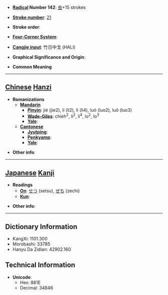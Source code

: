 * '''[[Wiktionary:Chinese radical index| Radical]] Number 142''': [[Wiktionary:Chinese radical index 虫|虫]]+15 strokes

* '''[[Wiktionary:Chinese total strokes index|Stroke number]]''': [[Wiktionary:Chinese total strokes index 21|21]]

* '''Stroke order''': 

* '''[[Wiktionary:Chinese four corner index|Four-Corner System]]''': 

* '''[[Wiktionary:Chinese Cangjie index|Cangjie input]]''': 竹日中戈 (HALI)

* '''Graphical Significance and Origin''': 

* '''Common Meaning'''

----

== [[Chinese]] [[Hanzi]] ==

* '''Romanizations'''
** '''[[Mandarin]]'''
*** '''[[Pinyin]]''': jié (jie2), lí (li2), lì (li4), luó (luo2), luǒ (luo3)
*** '''[[Wade-Giles]]''': chieh<sup>2</sup>, li<sup>2</sup>, li<sup>4</sup>, lo<sup>2</sup>, lo<sup>3</sup>
*** '''[[Yale]]''': 
** '''[[Cantonese]]'''
*** '''[[Jyutping]]''':
*** '''[[Penkyamp]]''': 
*** '''[[Yale]]''': 

* '''Other info''': 

----

== [[Japanese]] [[Kanji]] ==

* '''Readings'''
** '''[[On]]''': [[せつ]] (setsu), [[ぜち]] (zechi)
** '''[[Kun]]''': 

* '''Other info''':  

----

== Dictionary Information ==

* KangXi: 1101.300
* Morobashi: 33785
* Hanyu Da Zidian: 42902.160

== Technical Information ==

* '''Unicode''':
** Hex: 881E
** Decimal: 34846